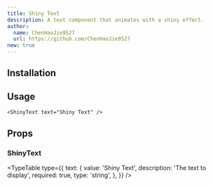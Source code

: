 ```yaml
---
title: Shiny Text
description: A text component that animates with a shiny effect.
author:
  name: ChenHaoJie9527
  url: https://github.com/ChenHaoJie9527
new: true
---
```


<ComponentPreview name="shiny-text-demo" />

## Installation

<ComponentInstallation name="shiny-text" />

## Usage

```tsx
<ShinyText text="Shiny Text" />
```

## Props

### ShinyText

<TypeTable
  type={{
    text: {
      value: 'Shiny Text',
      description: 'The text to display',
      required: true,
      type: 'string',
    },
  }}
/>

